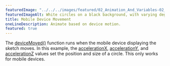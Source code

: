 ---
featuredImage: "../../../images/featured/02_Animation_And_Variables-02_Mobile_Device_Movement-thumbnail.jpg"
featuredImageAlt: White circles on a black background, with varying degrees of transparency.
title: Mobile Device Movement
oneLineDescription: Animate based on device motion.
featured: true
---

The <a href="/reference/p5/deviceMoved/" target="_blank">deviceMoved()</a>
function runs when the mobile device displaying the sketch moves.
In this example, the
<a href="/reference/p5/accelerationX/" target="_blank">accelerationX</a>,
<a href="/reference/p5/accelerationY/" target="_blank">accelerationY</a>,
and <a href="/reference/p5/accelerationZ/" target="_blank">accelerationZ</a>
values set the position and size of a circle.
This only works for mobile devices.